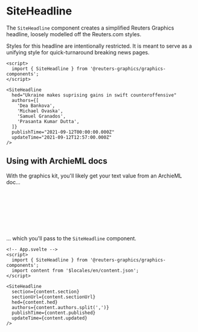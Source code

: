 

<Meta of={SiteHeadlineStories} />

# SiteHeadline

The `SiteHeadline` component creates a simplified Reuters Graphics headline, loosely modelled off the Reuters.com styles.

Styles for this headline are intentionally restricted. It is meant to serve as a unifying style for quick-turnaround breaking news pages.

```svelte
<script>
  import { SiteHeadline } from '@reuters-graphics/graphics-components';
</script>

<SiteHeadline
  hed="Ukraine makes suprising gains in swift counteroffensive"
  authors={[
    'Dea Bankova',
    'Michael Ovaska',
    'Samuel Granados',
    'Prasanta Kumar Dutta',
  ]}
  publishTime="2021-09-12T00:00:00.000Z"
  updateTime="2021-09-12T12:57:00.000Z"
/>
```

<Canvas of={SiteHeadlineStories.Demo} />

## Using with ArchieML docs

With the graphics kit, you'll likely get your text value from an ArchieML doc...

```yaml
# ArchieML doc
section: Global News # Optional
sectionUrl: https://www.reuters.com/graphics/ # Optional
hed: A beautiful page
authors: Samuel Granados, Dea Bankova
published: 2022-09-12T08:30:00.000Z
updated:
```

... which you'll pass to the `SiteHeadline` component.

```svelte
<!-- App.svelte -->
<script>
  import { SiteHeadline } from '@reuters-graphics/graphics-components';
  import content from '$locales/en/content.json';
</script>

<SiteHeadline
  section={content.section}
  sectionUrl={content.sectionUrl}
  hed={content.hed}
  authors={content.authors.split(',')}
  publishTime={content.published}
  updateTime={content.updated}
/>
```

<Canvas of={SiteHeadlineStories.ArchieML} />
